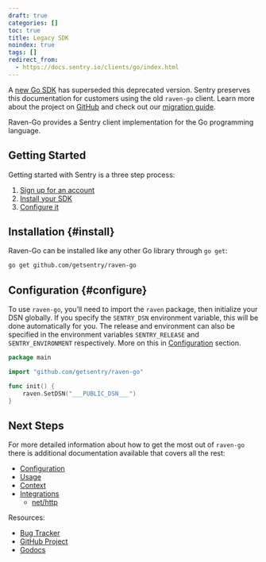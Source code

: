 ```yaml
---
draft: true
categories: []
toc: true
title: Legacy SDK
noindex: true
tags: []
redirect_from: 
  - https://docs.sentry.io/clients/go/index.html 
---
```


<Alert level="warning" title="Deprecation Warning">

A [new Go SDK](/platforms/go/) has superseded this deprecated version. Sentry preserves this documentation for customers using the old `raven-go` client. Learn more about the project on [GitHub](https://github.com/getsentry/sentry-go) and check out our [migration guide](/platforms/go/migration/).

</Alert>

Raven-Go provides a Sentry client implementation for the Go programming language.

## Getting Started

Getting started with Sentry is a three step process:

1.  [Sign up for an account](https://sentry.io/signup/)
2.  [Install your SDK](#install)
3.  [Configure it](#configure)

## Installation {#install}

Raven-Go can be installed like any other Go library through `go get`:

```bash
go get github.com/getsentry/raven-go
```

## Configuration {#configure}

To use `raven-go`, you’ll need to import the `raven` package, then initialize your DSN globally. If you specify the `SENTRY_DSN` environment variable, this will be done automatically for you. The release and environment can also be specified in the environment variables `SENTRY_RELEASE` and `SENTRY_ENVIRONMENT` respectively.
More on this in [Configuration](/platforms/go/legacy-sdk/config/) section.

<SignInNote />

```go
package main

import "github.com/getsentry/raven-go"

func init() {
	raven.SetDSN("___PUBLIC_DSN___")
}
```

## Next Steps

For more detailed information about how to get the most out of `raven-go` there is additional documentation available that covers all the rest:

- [Configuration](/platforms/go/legacy-sdk/config/)
- [Usage](/platforms/go/legacy-sdk/usage/)
- [Context](/platforms/go/legacy-sdk/context/)
- [Integrations](/platforms/go/legacy-sdk/integrations/)
  - [net/http](/platforms/go/legacy-sdk/integrations/)

Resources:

- [Bug Tracker](https://github.com/getsentry/raven-go/issues)
- [GitHub Project](https://github.com/getsentry/raven-go)
- [Godocs](https://godoc.org/github.com/getsentry/raven-go)
